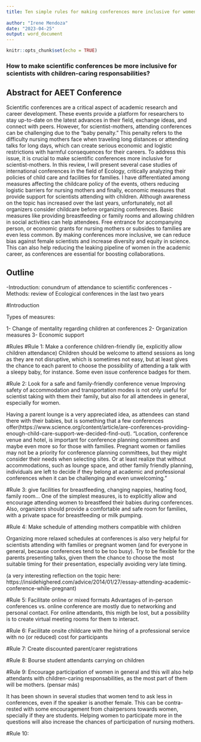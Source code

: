 ```yaml
---
title: Ten simple rules for making conferences more inclusive for women scientists with dependent children
  
author: "Irene Mendoza"
date: "2023-04-25"
output: word_document
---
```


```r
knitr::opts_chunk$set(echo = TRUE)
```

### How to make scientific conferences be more inclusive for scientists with children-caring responsabilities?

## Abstract for AEET Conference

Scientific conferences are a critical aspect of academic research and career development. These events provide a platform for researchers to stay up-to-date on the latest advances in their field, exchange ideas, and connect with peers. However, for scientist-mothers, attending conferences can be challenging due to the "baby penalty." This penalty refers to the difficulty nursing mothers face when traveling long distances or attending talks for long days, which can create serious economic and logistic restrictions with harmful consequences for their careers. To address this issue, it is crucial to make scientific conferences more inclusive for scientist-mothers. In this review, I will present several case studies of international conferences in the field of Ecology, critically analyzing their policies of child care and facilities for families. I have differentiated among measures affecting the childcare policy of the events, others reducing logistic barriers for nursing mothers and finally, economic measures that provide support for scientists attending with children. Although awareness on the topic has increased over the last years, unfortunately, not all organizers consider childcare before organizing conferences. Basic measures like providing breastfeeding or family rooms and allowing children in social activities can help attendees. Free entrance for accompanying person, or economic grants for nursing mothers or subsides to families are even less common. By making conferences more inclusive, we can reduce bias against female scientists and increase diversity and equity in science. This can also help reducing the leaking pipeline of women in the academic career, as conferences are essential for boosting collaborations.

## Outline

-Introduction: conundrum of attendance to scientific conferences
-Methods: review of Ecological conferences in the last two years

#Introduction

Types of measures:

1- Change of mentality regarding children at conferences
2- Organization measures
3- Economic support

#Rules
#Rule 1: Make a conference children-friendly (ie, explicitly allow children attendance)
Children should be welcome to attend sessions as long as they are not disruptive, which is sometimes not easy, but at least gives the chance to each parent to choose the possibility of attending a talk with a sleepy baby, for instance. Some even issue conference badges for them. 


#Rule 2: Look for a safe and family-friendly conference venue
Improving safety of accommodation and transportation modes is not only useful for scientist taking with them their family, but also for all attendees in general, especially for women.

Having a parent lounge is a very appreciated idea, as attendees can stand there with their babies, but is something that a few conferences offer(https://www.science.org/content/article/are-conferences-providing-enough-child-care-support-we-decided-find-out).
"Location, conference venue and hotel, is important for conference planning committees and maybe even more so for those with families. Pregnant women or families may not be a priority for conference planning committees, but they might consider their needs when selecting sites. Or at least realize that without accommodations, such as lounge space, and other family friendly planning, individuals are left to decide if they belong at academic and professional conferences when it can be challenging and even unwelcoming."

#Rule 3: give facilities for breastfeeding, changing nappies, heating food, family room...
One of the simplest measures, is to explicitly allow and encourage attending women to breastfeed their babies during conferences. Also, organizers should provide a comfortable and safe room for families, with a private space for breastfeeding or milk pumping.


#Rule 4: Make schedule of attending mothers compatible with children 

Organizing more relaxed schedules at conferences is also very helpful for scientists attending with families or pregnant women (and for everyone in general, because conferences tend to be too busy). Try to be flexible for the parents presenting talks, given them the chance to choose the most suitable timing for their presentation, especially avoiding very late timing. 

(a very interesting reflection on the topic here: https://insidehighered.com/advice/2014/01/27/essay-attending-academic-conference-while-pregnant)

#Rule 5: Facilitate online or mixed formats 
Advantages of in-person conferences vs. online conference are mostly due to networking and personal contact. For online attendants, this migth be lost, but a possibility is to create virtual meeting rooms for them to interact. 

#Rule 6: Facilitate onsite childcare with the hiring of a professional service with no (or reduced) cost for participants

#Rule 7: Create discounted parent/carer registrations

#Rule 8: Bourse student attendants carrying on children

#Rule 9: Encourage participation of women in general and this will also help attendants with children-caring responsabilities, as the most part of them will be mothers. (pensar más)

It has been shown in several studies that women tend to ask less in conferences, even if the speaker is another female. This can be contra-rested with some encouragement from chairpersons towards women, specially if they are students. Helping women to participate more in the questions will also increase the chances of participation of nursing mothers. 

#Rule 10: 

